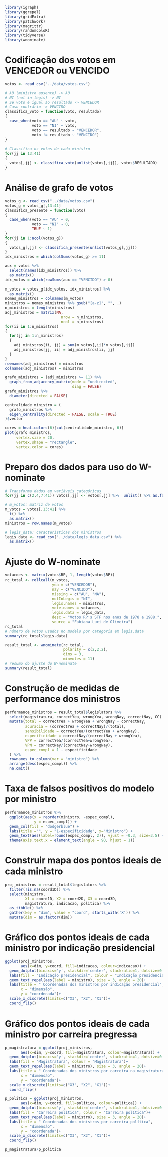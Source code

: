 ```r
library(igraph)
library(ggrepel)
library(gridExtra)
library(patchwork)
library(magrittr)
library(randomcoloR)
library(tidyverse)
library(wnominate)
```

# Codificação dos votos em VENCEDOR ou VENCIDO

```r
votos <- read_csv("../data/votos.csv")

# AU (ministro ausente) -> AU
# NI (not in legis) -> NI
# Se voto é igual ao resultado -> VENCEDOR
# Caso contrário -> VENCIDO
classifica_voto = function(voto, resultado)
{
  case_when(voto == "AU" ~ voto,
            voto == "NI" ~ voto,
            voto == resultado ~ "VENCEDOR",
            voto != resultado ~ "VENCIDO")
}

# Classifica os votos de cada ministro
for(jj in 13:41) 
{
  votos[,jj] <- classifica_voto(unlist(votos[,jj]), votos$RESULTADO)
}
``` 

# Análise de grafo de votos

```r
votos_g <- read_csv("../data/votos.csv")
votos_g = votos_g[,13:41]
classifica_presente = function(voto)
{
  case_when(voto == "AU" ~ 0,
            voto == "NI" ~ 0,
            TRUE ~ 1)
}
for(jj in 1:ncol(votos_g)) 
{
  votos_g[,jj] <- classifica_presente(unlist(votos_g[,jj]))
}
idx_ministros = which(colSums(votos_g) >= 11)

aux = votos %>% 
  select(names(idx_ministros)) %>% 
  as.matrix()
idx_votos = which(rowSums(aux == "VENCIDO") > 0)

m_votos = votos_g[idx_votos, idx_ministros] %>% 
  as.matrix()
nomes_ministros = colnames(m_votos)
ministros = nomes_ministros %>% gsub("[a-z]", "", .)
n_ministros = length(ministros)
adj_ministros = matrix(NA, 
                         nrow = n_ministros, 
                         ncol = n_ministros)
for(ii in 1:n_ministros)
{
  for(jj in 1:n_ministros)
  {
    adj_ministros[ii, jj] = sum(m_votos[,ii]*m_votos[,jj])
    adj_ministros[jj, ii] = adj_ministros[ii, jj]
  }
}
rownames(adj_ministros) = ministros
colnames(adj_ministros) = ministros

grafo_ministros = (adj_ministros >= 11) %>% 
  graph_from_adjacency_matrix(mode = "undirected",
                              diag = FALSE)
grafo_ministros %>% 
  diameter(directed = FALSE)

centralidade_ministro = (
  grafo_ministros %>% 
  eigen_centrality(directed = FALSE, scale = TRUE)
)$vector

cores = heat.colors(6)[cut(centralidade_ministro, 6)]
plot(grafo_ministros, 
     vertex.size = 20,
     vertex.shape = "rectangle",
     vertex.color = cores)
```

# Preparo dos dados para uso do W-nominate

```r
# Transforma dados em variáveis categóricas
for(jj in c(2,4,7:41)) votos[,jj] <- votos[,jj] %>%  unlist() %>% as.factor()

# m_votos: matriz de votos
m_votos = votos[,13:41] %>% 
  t() %>% 
  as.matrix()
ministros = row.names(m_votos)

# legis_data: características dos ministros
legis_data <- read_csv("../data/legis_data.csv") %>% 
  as.matrix()
```

# Ajuste do W-nominate

```r
votacoes <- matrix(votos$RP, 1, length(votos$RP))
rc_total <- rollcall(m_votos, 
                     yea = c("VENCEDOR"), 
                     nay = c("VENCIDO"),
                     missing = c("AU", "NA"),
                     notInLegis = "NI",
                     legis.names = ministros,
                     vote.names = votacoes,
                     legis.data = legis_data,
                     desc = "Votos RP's STF nos anos de 1978 a 1988.",
                     source = "Fabiana Luci de Oliveira")
rc_total
# número de votos usados no modelo por categoria em legis.data
summary(rc_total$legis.data) 

result_total <- wnominate(rc_total,
                          polarity = c(2,2,2),
                          dims = 3,
                          minvotes = 11)
# resumo do ajuste do W-nominate
summary(result_total)
```

# Construção de medidas de performance dos ministros

```r
performance_ministros = result_total$legislators %>% 
  select(magistratura, correctYea, wrongYea, wrongNay, correctNay, CC) %>% 
  mutate(total = correctYea + wrongYea + wrongNay + correctNay,
         acuracia = (correctYea + correctNay)/(total),
         sensibilidade = correctYea/(correctYea + wrongNay),
         especificidade = correctNay/(correctNay + wrongYea),
         VPP = correctYea/(correctYea+wrongYea),
         VPN = correctNay/(correctNay+wrongNay),
         espec_compl = 1 - especificidade
  ) %>% 
  rownames_to_column(var = "ministro") %>% 
  arrange(desc(espec_compl)) %>% 
  na.omit()
```
  
# Taxa de falsos positivos do modelo por ministro

```r
performance_ministros %>% 
  ggplot(aes(x = reorder(ministro, -espec_compl), 
             y = espec_compl)) + 
  geom_col(fill = "dodgerblue") +
  labs(title ="", y = "1-especificidade", x="Ministro") + 
  geom_text(aes(label=round(espec_compl, 2)), vjust = -0.3, size=3.5) +
  theme(axis.text.x = element_text(angle = 90, hjust = 1))
```

# Construir mapa dos pontos ideais de cada ministro

```r
proj_ministros = result_total$legislators %>% 
  filter(!is.na(coord1D)) %>% 
  select(ministro, 
         X1 = coord1D, X2 = coord2D, X3 = coord3D,
         magistratura, indicacao, politica) %>% 
  as_tibble() %>% 
  gather(key = "dim", value = "coord", starts_with('X')) %>% 
  mutate(dim = as.factor(dim))
``` 

# Gráfico dos pontos ideais de cada ministro por indicação presidencial

```r
ggplot(proj_ministros, 
       aes(x=dim, y=coord, fill=indicacao, colour=indicacao)) + 
  geom_dotplot(binaxis='y', stackdir='center', stackratio=1, dotsize=0.5) +
  labs(fill = "Indicação presidencial", colour = "Indicação presidencial")+
  geom_text_repel(aes(label = ministro), size = 3, angle = 20)+
  labs(title = " Coordenadas dos ministros por indicação presidencial", 
       x = "dimensão", 
       y = "coordenada")+
  scale_x_discrete(limits=c("X3", "X2", "X1"))+
  coord_flip()
``` 

# Gráfico dos pontos ideais de cada ministro por carreira pregressa

```r
p_magistratura = ggplot(proj_ministros, 
       aes(x=dim, y=coord, fill=magistratura, colour=magistratura)) + 
  geom_dotplot(binaxis='y', stackdir='center', stackratio=1, dotsize=0.5) +
  labs(fill = "Magistratura", colour = "Magistratura")+
  geom_text_repel(aes(label = ministro), size = 3, angle = 20)+
  labs(title = " Coordenadas dos ministros por carreira na magistratura", 
       x = "dimensão", 
       y = "coordenada")+
  scale_x_discrete(limits=c("X3", "X2", "X1"))+
  coord_flip()

p_politica = ggplot(proj_ministros, 
       aes(x=dim, y=coord, fill=politica, colour=politica)) + 
  geom_dotplot(binaxis='y', stackdir='center', stackratio=1, dotsize=0.5) +
  labs(fill = "Carreira política", colour = "Carreira política")+
  geom_text_repel(aes(label = ministro), size = 3, angle = 20)+
  labs(title = " Coordenadas dos ministros por carreira política", 
       x = "dimensão", 
       y = "coordenada")+
  scale_x_discrete(limits=c("X3", "X2", "X1"))+
  coord_flip()

p_magistratura/p_politica
```
